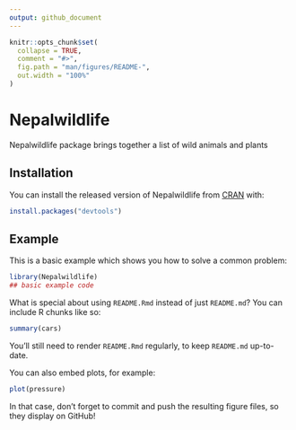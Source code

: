 ```yaml
---
output: github_document
---
```


<!-- README.md is generated from README.Rmd. Please edit that file -->

```r
knitr::opts_chunk$set(
  collapse = TRUE,
  comment = "#>",
  fig.path = "man/figures/README-",
  out.width = "100%"
)
```

# Nepalwildlife

<!-- badges: start -->
<!-- badges: end -->

Nepalwildlife package brings together a list of wild animals and plants

## Installation

You can install the released version of Nepalwildlife from [CRAN](https://CRAN.R-project.org) with:

``` r
install.packages("devtools")
```

## Example

This is a basic example which shows you how to solve a common problem:

```r
library(Nepalwildlife)
## basic example code
```

What is special about using `README.Rmd` instead of just `README.md`? You can include R chunks like so:

```r
summary(cars)
```

You'll still need to render `README.Rmd` regularly, to keep `README.md` up-to-date.

You can also embed plots, for example:

```r
plot(pressure)
```

In that case, don't forget to commit and push the resulting figure files, so they display on GitHub!
